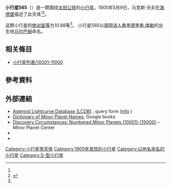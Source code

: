 {{Infobox planet
 | minorplanet     = yes
 | name            = 565 Marbachia
 | background      = #D6D6D6
 | image = 
 | image_size      = 
 | caption         =
 | discovery_ref   =  <ref name="MPC-object" />
 | discoverer      = [[马克斯·沃夫|马克斯·沃夫]]
 | discovery_site  = [[海德堡|海德堡]]
 | discovered      = 1905年5月9日
 | mpc_name        = 565 Marbachia
 | alt_names       = 565 Marbachia
 | pronounced      = 
 | named_after     = <ref name="MPC-object" />
 | mp_category     = [[主帶小行星|主帶小行星]] <ref name="MPC-object" /><ref name="jpldata" />
 | orbit_ref       = <ref name="a">[http://ssd.jpl.nasa.gov/sbdb.cgi?sstr=565 565] {{Wayback|url=http://ssd.jpl.nasa.gov/sbdb.cgi?sstr=565 |date=20160107110027 }}，小行星數據庫瀏覽器（JPL Small-Body Database Browser）－[[美国国家航空航天局|美国国家航空航天局]]喷气推进实验室</ref>
 | epoch           = 2018-03-23.0（[[儒略日|JD]] 2458200.5）
 | uncertainty     = 0
 | observation_arc = 
 | aphelion = {{convert|2.760|AU|km|3|abbr=on|lk=out}}
 | perihelion      = {{convert|2.1269114|AU|km|3|abbr=on}}
 | semimajor       = 2.4435981
 | eccentricity    = 0.1295985
 | period          = 3.82[[儒略年|yr]]
 | mean_anomaly    = 267.73753[[度|°]]
 | mean_motion     = {{Deg2DMS|0.25802350|sup=ms}} / day
 | inclination     = 10.99696
 | asc_node        = 225.81135°
 | arg_peri        = 291.66201
 | mean_diameter   = 
 | rotation        = 
 | albedo          =
 | spectral_type   =
 | abs_magnitude   = 10.88<ref name="jpldata" />
}}
'''小行星565'''（{{lang-en|565 Marbachia}}）是一颗围绕[[太阳|太阳]][[公转|公转]]的[[小行星|小行星]]。1905年5月9日，马克斯·沃夫在[[海德堡|海德堡]]描述了此天体<ref name="a" /><ref>{{cite news|title=小行星列表|url=http://cfa-www.harvard.edu/iau/lists/NumberedMPs.txt|accessdate=2018-10-19|newspaper=哈佛大学|archive-date=2008-05-17|archive-url=https://web.archive.org/web/20080517010638/http://cfa-www.harvard.edu/iau/lists/NumberedMPs.txt|dead-url=no}}</ref>。

这颗小行星的[[绝对星等|绝对星等]]为10.88等<ref name="a" />。
小行星565以[[德国|德国]][[诗人|诗人]][[弗里德里希·席勒|弗里德里希·席勒]]的出生地[[马尔巴赫|马尔巴赫]]命名。

== 相关條目 ==
*[[小行星列表/10001-11000|小行星列表/10001-11000]]

== 參考資料 ==
{{reflist|refs=

<ref name="jpldata">{{cite web
 |type         = 2018-01-26 last obs.
 |title        = JPL Small-Body Database Browser:565 Marbachia-565 Marbachia
 |url          = https://ssd.jpl.nasa.gov/sbdb.cgi?sstr=565
 |publisher    = [[Jet_Propulsion_Laboratory|Jet Propulsion Laboratory]]
 |accessdate   = 28 March 2018
 |archive-date = 2020-12-04
 |archive-url  = https://web.archive.org/web/20201204184916/https://ssd.jpl.nasa.gov/sbdb.cgi?sstr=565
 |dead-url     = no
}}</ref>

<ref name="MPC-object">{{cite web
  |title      = 565 Marbachia
  |work      = Minor Planet Center
  |url      = https://www.minorplanetcenter.net/db_search/show_object?object_id=565
  |accessdate      = 28 March 2018
  |archive-date      = 2016-03-04
  |archive-url      = https://web.archive.org/web/20160304102138/http://minorplanetcenter.net/db_search/show_object?object_id=565
  |dead-url      = no
  }}</ref>

}}

==  外部連結 ==
* [http://www.minorplanet.info/PHP/lcdbsummaryquery.php Asteroid Lightcurve Database (LCDB)] {{Wayback|url=http://www.minorplanet.info/PHP/lcdbsummaryquery.php |date=20171210173955 }}, query form ([http://www.minorplanet.info/lightcurvedatabase.html info] {{Wayback|url=http://www.minorplanet.info/lightcurvedatabase.html |date=20171216050541 }})
* [https://books.google.com/books?id=aeAg1X7afOoC&pg Dictionary of Minor Planet Names], Google books
* [http://www.minorplanetcenter.net/iau/lists/NumberedMPs010001.html Discovery Circumstances: Numbered Minor Planets (10001)-(15000)] {{Wayback|url=http://www.minorplanetcenter.net/iau/lists/NumberedMPs010001.html |date=20180612162317 }} – Minor Planet Center
* {{AstDys|565}}
* {{JPL small body}}

{{Minor Planet Number|[[小行星564|小行星564]]|[[小行星566|小行星566]]}}
{{小天体}}

[[Category:小行星带天体|Category:小行星带天体]]
[[Category:1905年发现的小行星|Category:1905年发现的小行星]]
[[Category:以地名命名的小行星|Category:以地名命名的小行星]]
[[Category:S-型小行星|Category:S-型小行星]]